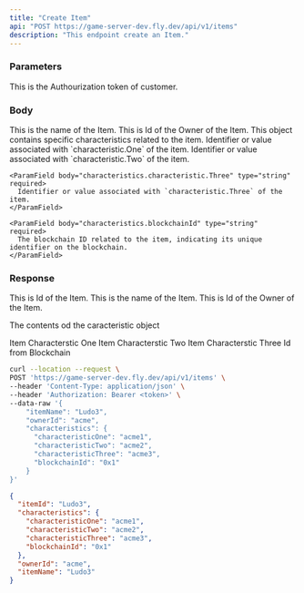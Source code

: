 ```yaml
---
title: "Create Item"
api: "POST https://game-server-dev.fly.dev/api/v1/items"
description: "This endpoint create an Item."
---
```


### Parameters
<ParamField header="Authourization" type="string" required>
  This is the Authourization token of customer.
</ParamField>

### Body
<ParamField body="itemName" type="string" required>
  This is the name of the Item.
</ParamField>

<ParamField body="ownerId" type="string" required>
  This is Id of the Owner of the Item.
</ParamField>

<ParamField body="characteristics" type="object" required>
  This object contains specific characteristics related to the item.
    <ParamField body="characteristics.characteristic.One" type="string" required>
      Identifier or value associated with `characteristic.One` of the item.
    </ParamField>
    <ParamField body="characteristics.characteristic.Two" type="string" required>
      Identifier or value associated with `characteristic.Two` of the item.
    </ParamField>

    <ParamField body="characteristics.characteristic.Three" type="string" required>
      Identifier or value associated with `characteristic.Three` of the item.
    </ParamField>

    <ParamField body="characteristics.blockchainId" type="string" required>
      The blockchain ID related to the item, indicating its unique identifier on the blockchain.
    </ParamField>
</ParamField>


### Response

<ResponseField name="itemId" type="string">
 This is Id of the Item.
</ResponseField>

<ResponseField name="itemName" type="string">
  This is the name of the Item.
</ResponseField>

<ResponseField name="ownerId" type="string">
 This is Id of the Owner of the Item.
</ResponseField>

<ResponseField name="caracteristic" type="object">

The contents od the caracteristic object

<Expandable title="Toggle object">

<ResponseField name="caracteristicOne" type="string">
  Item Characterstic One
</ResponseField>

<ResponseField name="caracteristicTwo" type="string">
  Item Characterstic Two
</ResponseField>

<ResponseField name="caracteristicThree" type="string">
  Item Characterstic Three
</ResponseField>

<ResponseField name="blockchainId" type="string">
  Id from Blockchain
</ResponseField>

</Expandable>

</ResponseField>

<RequestExample>

```bash Example Request
curl --location --request \
POST 'https://game-server-dev.fly.dev/api/v1/items' \
--header 'Content-Type: application/json' \
--header 'Authorization: Bearer <token>' \
--data-raw '{
    "itemName": "Ludo3",
    "ownerId": "acme",
    "characteristics": {
      "characteristicOne": "acme1",
      "characteristicTwo": "acme2",
      "characteristicThree": "acme3",
      "blockchainId": "0x1"
    }
}'
```

</RequestExample>

<ResponseExample>

```json Response
{
  "itemId": "Ludo3",
  "characteristics": {
    "characteristicOne": "acme1",
    "characteristicTwo": "acme2",
    "characteristicThree": "acme3",
    "blockchainId": "0x1"
  },
  "ownerId": "acme",
  "itemName": "Ludo3"
}
```

</ResponseExample>
